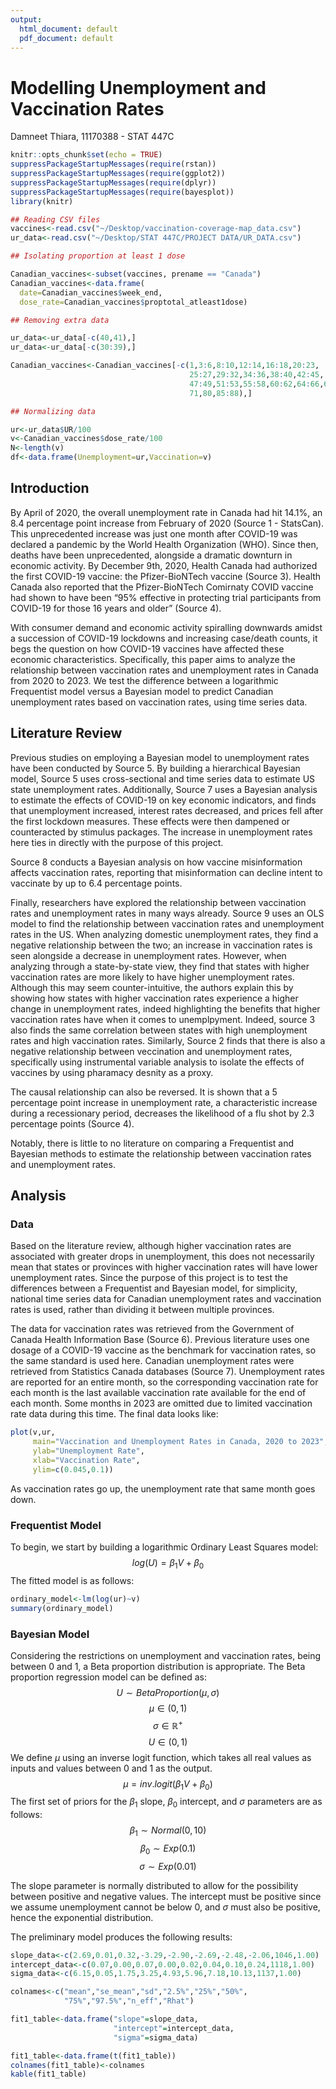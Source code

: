 ```yaml
---
output:
  html_document: default
  pdf_document: default
---
```

# Modelling Unemployment and Vaccination Rates
Damneet Thiara, 11170388 - STAT 447C

```r
knitr::opts_chunk$set(echo = TRUE)
suppressPackageStartupMessages(require(rstan))
suppressPackageStartupMessages(require(ggplot2))
suppressPackageStartupMessages(require(dplyr))
suppressPackageStartupMessages(require(bayesplot))
library(knitr)
```

```r
## Reading CSV files
vaccines<-read.csv("~/Desktop/vaccination-coverage-map_data.csv")
ur_data<-read.csv("~/Desktop/STAT 447C/PROJECT DATA/UR_DATA.csv")

## Isolating proportion at least 1 dose

Canadian_vaccines<-subset(vaccines, prename == "Canada")
Canadian_vaccines<-data.frame(
  date=Canadian_vaccines$week_end,
  dose_rate=Canadian_vaccines$proptotal_atleast1dose)

## Removing extra data

ur_data<-ur_data[-c(40,41),]
ur_data<-ur_data[-c(30:39),]

Canadian_vaccines<-Canadian_vaccines[-c(1,3:6,8:10,12:14,16:18,20:23,
                                        25:27,29:32,34:36,38:40,42:45,
                                        47:49,51:53,55:58,60:62,64:66,68:69,
                                        71,80,85:88),]

## Normalizing data

ur<-ur_data$UR/100
v<-Canadian_vaccines$dose_rate/100
N<-length(v)
df<-data.frame(Unemployment=ur,Vaccination=v)
```
## Introduction
By April of 2020, the overall unemployment rate in Canada had hit 14.1%, an 8.4 percentage point increase from February of 2020 (Source 1 - StatsCan). This unprecedented increase was just one month after COVID-19 was declared a pandemic by the World Health Organization (WHO). Since then, deaths have been unprecedented, alongside a dramatic downturn in economic activity. By December 9th, 2020, Health Canada had authorized the first COVID-19 vaccine: the Pfizer-BioNTech vaccine (Source 3). Health Canada also reported that the  Pfizer-BioNTech Comirnaty COVID vaccine had shown to have been “95% effective in protecting trial participants from COVID-19 for those 16 years and older” (Source 4). 

With consumer demand and economic activity spiralling downwards amidst a succession of COVID-19 lockdowns and increasing case/death counts, it begs the question on how COVID-19 vaccines have affected these economic characteristics. Specifically, this paper aims to analyze the relationship between vaccination rates and unemployment rates in Canada from 2020 to 2023. We test the difference between a logarithmic Frequentist model versus a Bayesian model to predict Canadian unemployment rates based on vaccination rates, using time series data.

## Literature Review
Previous studies on employing a Bayesian model to unemployment rates have been conducted by Source 5. By building a hierarchical Bayesian model, Source 5 uses cross-sectional and time series data to estimate US state unemployment rates. Additionally, Source 7 uses a Bayesian analysis to estimate the effects of COVID-19 on key economic indicators, and finds that unemployment increased, interest rates decreased, and prices fell after the first lockdown measures. These effects were then dampened or counteracted by stimulus packages. The increase in unemployment rates here ties in directly with the purpose of this project.

Source 8 conducts a Bayesian analysis on how vaccine misinformation affects vaccination rates, reporting that misinformation can decline intent to vaccinate by up to 6.4 percentage points. 

Finally, researchers have explored the relationship between vaccination rates and unemployment rates in many ways already. Source 9 uses an OLS model to find the relationship between vaccination rates and unemployment rates in the US. When analyzing domestic unemployment rates, they find a negative relationship between the two; an increase in vaccination rates is seen alongside a decrease in unemployment rates. However, when analyzing through a state-by-state view, they find that states with higher vaccination rates are more likely to have higher unemployment rates. Although this may seem counter-intuitive, the authors explain this by showing how states with higher vaccination rates experience a higher change in unemployment rates, indeed highlighting the benefits that higher vaccination rates have when it comes to unemplpyment. Indeed, source 3 also finds the same correlation between states with high unemployment rates and high vaccination rates. Similarly, Source 2 finds that there is also a negative relationship between veccination and unemployment rates, specifically using instrumental variable analysis to isolate the effects of vaccines by using pharamacy desnity as a proxy.

The causal relationship can also be reversed. It is shown that a 5 percentage point increase in unemployment rate, a characteristic increase during a recessionary period, decreases the likelihood of a flu shot by 2.3 percentage points (Source 4). 

Notably, there is little to no literature on comparing a Frequentist and Bayesian methods to estimate the relationship between vaccination rates and unemployment rates. 

## Analysis
### Data
Based on the literature review, although higher vaccination rates are associated with greater drops in unemployment, this does not necessarily mean that states or provinces with higher vaccination rates will have lower unemployment rates. Since the purpose of this project is to test the differences between a Frequentist and Bayesian model, for simplicity, national time series data for Canadian unemployment rates and vaccination rates is used, rather than dividing it between multiple provinces. 

The data for vaccination rates was retrieved from the Government of Canada Health Information Base (Source 6). Previous literature uses one dosage of a COVID-19 vaccine as the benchmark for vaccination rates, so the same standard is used here. Canadian unemployment rates were retrieved from Statistics Canada databases (Source 7). Unemployment rates are reported for an entire month, so the corresponding vaccination rate for each month is the last available vaccination rate available for the end of each month. Some months in 2023 are omitted due to limited vaccination rate data during this time. The final data looks like:

```r
plot(v,ur,
     main="Vaccination and Unemployment Rates in Canada, 2020 to 2023",
     ylab="Unemployment Rate",
     xlab="Vaccination Rate",
     ylim=c(0.045,0.1))
```

As vaccination rates go up, the unemployment rate that same month goes down.

### Frequentist Model
To begin, we start by building a logarithmic Ordinary Least Squares model:
$$log(U)=\beta_1V+\beta_0$$
The fitted model is as follows:
```r
ordinary_model<-lm(log(ur)~v)
summary(ordinary_model)
```
### Bayesian Model
Considering the restrictions on unemployment and vaccination rates, being between 0 and 1, a Beta proportion distribution is appropriate. The Beta proportion regression model can be defined as:
$$ U\sim Beta Proportion(\mu,\sigma)$$
$$\mu\in(0,1)$$
$$\sigma\in\mathbb{R}^+$$
$$U\in(0,1)$$
We define $\mu$ using an inverse logit function, which takes all real values as inputs and values between 0 and 1 as the output.
$$\mu=inv.logit(\beta_1V+\beta_0)$$
The first set of priors for the $\beta_1$ slope, $\beta_0$ intercept, and $\sigma$ parameters are as follows:
$$\beta_1\sim Normal(0,10)$$
$$\beta_0\sim Exp(0.1)$$
$$\sigma\sim Exp(0.01)$$

The slope parameter is normally distributed to allow for the possibility between positive and negative values. The intercept must be positive since we assume unemployment cannot be below 0, and $\sigma$ must also be positive, hence the exponential distribution.

The preliminary model produces the following results:
```r
slope_data<-c(2.69,0.01,0.32,-3.29,-2.90,-2.69,-2.48,-2.06,1046,1.00)
intercept_data<-c(0.07,0.00,0.07,0.00,0.02,0.04,0.10,0.24,1118,1.00)
sigma_data<-c(6.15,0.05,1.75,3.25,4.93,5.96,7.18,10.13,1137,1.00)

colnames<-c("mean","se_mean","sd","2.5%","25%","50%",
            "75%","97.5%","n_eff","Rhat")

fit1_table<-data.frame("slope"=slope_data,
                       "intercept"=intercept_data,
                       "sigma"=sigma_data)

fit1_table<-data.frame(t(fit1_table))
colnames(fit1_table)<-colnames
kable(fit1_table)

```